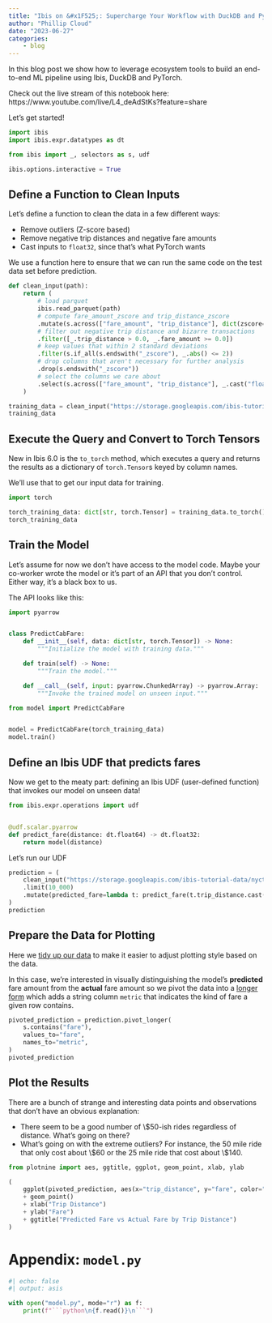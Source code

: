 ```yaml
---
title: "Ibis on &#x1F525;: Supercharge Your Workflow with DuckDB and PyTorch"
author: "Phillip Cloud"
date: "2023-06-27"
categories:
    - blog
---
```

In this blog post we show how to leverage ecosystem tools to build an end-to-end ML pipeline using Ibis, DuckDB and PyTorch.

Check out the live stream of this notebook here: https://www.youtube.com/live/L4_deAdStKs?feature=share

Let's get started!


```python
import ibis
import ibis.expr.datatypes as dt

from ibis import _, selectors as s, udf

ibis.options.interactive = True
```

## Define a Function to Clean Inputs

Let's define a function to clean the data in a few different ways:

- Remove outliers (Z-score based)
- Remove negative trip distances and negative fare amounts
- Cast inputs to `float32`, since that's what PyTorch wants

We use a function here to ensure that we can run the same code on the test data set before prediction.


```python
def clean_input(path):
    return (
        # load parquet
        ibis.read_parquet(path)
        # compute fare_amount_zscore and trip_distance_zscore
        .mutate(s.across(["fare_amount", "trip_distance"], dict(zscore=(_ - _.mean()) / _.std())))
        # filter out negative trip distance and bizarre transactions
        .filter([_.trip_distance > 0.0, _.fare_amount >= 0.0])
        # keep values that within 2 standard deviations
        .filter(s.if_all(s.endswith("_zscore"), _.abs() <= 2))
        # drop columns that aren't necessary for further analysis
        .drop(s.endswith("_zscore"))
        # select the columns we care about
        .select(s.across(["fare_amount", "trip_distance"], _.cast("float32")))
    )
```


```python
training_data = clean_input("https://storage.googleapis.com/ibis-tutorial-data/nyctaxi/yellow/yellow_tripdata_2016-01.parquet")
training_data
```

## Execute the Query and Convert to Torch Tensors

New in Ibis 6.0 is the `to_torch` method, which executes a query and returns the results as a dictionary of `torch.Tensor`s keyed by column names.

We'll use that to get our input data for training.


```python
import torch

torch_training_data: dict[str, torch.Tensor] = training_data.to_torch()
torch_training_data
```

## Train the Model

Let's assume for now we don't have access to the model code. Maybe your co-worker wrote the model or it's part of an API that you don't control. Either way, it's a black box to us.

The API looks like this:

```python
import pyarrow


class PredictCabFare:
    def __init__(self, data: dict[str, torch.Tensor]) -> None:
        """Initialize the model with training data."""

    def train(self) -> None:
        """Train the model."""

    def __call__(self, input: pyarrow.ChunkedArray) -> pyarrow.Array:
        """Invoke the trained model on unseen input."""
```


```python
from model import PredictCabFare


model = PredictCabFare(torch_training_data)
model.train()
```

## Define an Ibis UDF that predicts fares

Now we get to the meaty part: defining an Ibis UDF (user-defined function) that invokes our model on unseen data!


```python
from ibis.expr.operations import udf


@udf.scalar.pyarrow
def predict_fare(distance: dt.float64) -> dt.float32:
    return model(distance)
```

Let's run our UDF

```python
prediction = (
    clean_input("https://storage.googleapis.com/ibis-tutorial-data/nyctaxi/yellow/yellow_tripdata_2016-02.parquet")
    .limit(10_000)
    .mutate(predicted_fare=lambda t: predict_fare(t.trip_distance.cast("float32")))
)
prediction
```

## Prepare the Data for Plotting

Here we [tidy up our data](https://r4ds.had.co.nz/tidy-data.html) to make it easier to adjust plotting style based on the data.

In this case, we're interested in visually distinguishing the model's **predicted** fare amount from the **actual** fare amount so we
pivot the data into a [longer form](https://r4ds.had.co.nz/tidy-data.html#longer) which adds a string column `metric`
that indicates the kind of fare a given row contains.


```python
pivoted_prediction = prediction.pivot_longer(
    s.contains("fare"),
    values_to="fare",
    names_to="metric",
)
pivoted_prediction
```

## Plot the Results

There are a bunch of strange and interesting data points and observations that don't have an obvious explanation:

- There seem to be a good number of \\$50-ish rides regardless of distance. What's going on there?
- What's going on with the extreme outliers? For instance, the 50 mile ride that only cost about \\$60 or the 25 mile ride that cost about \\$140.

```python
from plotnine import aes, ggtitle, ggplot, geom_point, xlab, ylab

(
    ggplot(pivoted_prediction, aes(x="trip_distance", y="fare", color="metric"))
    + geom_point()
    + xlab("Trip Distance")
    + ylab("Fare")
    + ggtitle("Predicted Fare vs Actual Fare by Trip Distance")
)
```

# Appendix: `model.py`


```python
#| echo: false
#| output: asis

with open("model.py", mode="r") as f:
    print(f"```python\n{f.read()}\n```")
```
